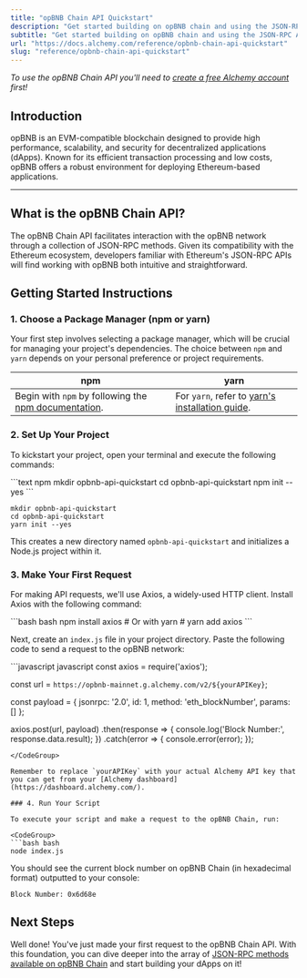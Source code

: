 ```yaml
---
title: "opBNB Chain API Quickstart"
description: "Get started building on opBNB chain and using the JSON-RPC API"
subtitle: "Get started building on opBNB chain and using the JSON-RPC API"
url: "https://docs.alchemy.com/reference/opbnb-chain-api-quickstart"
slug: "reference/opbnb-chain-api-quickstart"
---
```


*To use the opBNB Chain API you'll need to [create a free Alchemy account](https://dashboard.alchemy.com/signup) first!*

## Introduction

opBNB is an EVM-compatible blockchain designed to provide high performance, scalability, and security for decentralized applications (dApps). Known for its efficient transaction processing and low costs, opBNB offers a robust environment for deploying Ethereum-based applications.

***

## What is the opBNB Chain API?

The opBNB Chain API facilitates interaction with the opBNB network through a collection of JSON-RPC methods. Given its compatibility with the Ethereum ecosystem, developers familiar with Ethereum's JSON-RPC APIs will find working with opBNB both intuitive and straightforward.

## Getting Started Instructions

### 1. Choose a Package Manager (npm or yarn)

Your first step involves selecting a package manager, which will be crucial for managing your project's dependencies. The choice between `npm` and `yarn` depends on your personal preference or project requirements.

| npm                                                                                                                       | yarn                                                                                                |
| ------------------------------------------------------------------------------------------------------------------------- | --------------------------------------------------------------------------------------------------- |
| Begin with `npm` by following the [npm documentation](https://docs.npmjs.com/downloading-and-installing-node-js-and-npm). | For `yarn`, refer to [yarn's installation guide](https://classic.yarnpkg.com/lang/en/docs/install). |

### 2. Set Up Your Project

To kickstart your project, open your terminal and execute the following commands:

<CodeGroup>
  ```text npm
  mkdir opbnb-api-quickstart
  cd opbnb-api-quickstart
  npm init --yes
  ```

  ```text yarn
  mkdir opbnb-api-quickstart
  cd opbnb-api-quickstart
  yarn init --yes
  ```
</CodeGroup>

This creates a new directory named `opbnb-api-quickstart` and initializes a Node.js project within it.

### 3. Make Your First Request

For making API requests, we'll use Axios, a widely-used HTTP client. Install Axios with the following command:

<CodeGroup>
  ```bash bash
  npm install axios
  # Or with yarn
  # yarn add axios
  ```
</CodeGroup>

Next, create an `index.js` file in your project directory. Paste the following code to send a request to the opBNB network:

<CodeGroup>
  ```javascript javascript
  const axios = require('axios');

  const url = `https://opbnb-mainnet.g.alchemy.com/v2/${yourAPIKey}`;

  const payload = {
    jsonrpc: '2.0',
    id: 1,
    method: 'eth_blockNumber',
    params: []
  };

  axios.post(url, payload)
    .then(response => {
      console.log('Block Number:', response.data.result);
    })
    .catch(error => {
      console.error(error);
    });
  ```
</CodeGroup>

Remember to replace `yourAPIKey` with your actual Alchemy API key that you can get from your [Alchemy dashboard](https://dashboard.alchemy.com/).

### 4. Run Your Script

To execute your script and make a request to the opBNB Chain, run:

<CodeGroup>
  ```bash bash
  node index.js
  ```
</CodeGroup>

You should see the current block number on opBNB Chain (in hexadecimal format) outputted to your console:

```shell
Block Number: 0x6d68e
```

## Next Steps

Well done! You've just made your first request to the opBNB Chain API. With this foundation, you can dive deeper into the array of [JSON-RPC methods available on opBNB Chain](/reference/opbnb-chain-api-endpoints) and start building your dApps on it!
